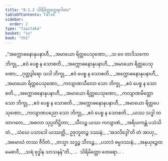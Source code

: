 ```yaml
---
title: "8.1.2 သိရိမိတ္တတ္ထေရဂါထာ"
tableOfContents: false
sidebar:
  order: 2
type: "tipitaka"
basket: "su"
book: "th1"
---
```



<DynamicBreadcrumb />

<Division number="502" book="th1">

<Paragraph number="796" type="verses" book="th1">
_“အက္ကောဓနောနုပနာဟီ,_  
_အမာယော ရိတ္တပေသုဏော;_  
_သ ဝေ တာဒိသကော ဘိက္ခု,_  
_ဧဝံ ပေစ္စ န သောစတိ._  

</Paragraph>

</Division>
<Division number="503" book="th1">

<Paragraph number="797" type="verses" book="th1">
_အက္ကောဓနောနုပနာဟီ,_  
_အမာယော ရိတ္တပေသုဏော;_  
_ဂုတ္တဒွါရော သဒါ ဘိက္ခု,_  
_ဧဝံ ပေစ္စ န သောစတိ._  

</Paragraph>

</Division>
<Division number="504" book="th1">

<Paragraph number="798" type="verses" book="th1">
_အက္ကောဓနောနုပနာဟီ,_  
_အမာယော ရိတ္တပေသုဏော;_  
_ကလျာဏသီလော သော ဘိက္ခု,_  
_ဧဝံ ပေစ္စ န သောစတိ._  

</Paragraph>

</Division>
<Division number="505" book="th1">

<Paragraph number="799" type="verses" book="th1">
_အက္ကောဓနောနုပနာဟီ,_  
_အမာယော ရိတ္တပေသုဏော;_  
_ကလျာဏမိတ္တော သော ဘိက္ခု,_  
_ဧဝံ ပေစ္စ န သောစတိ._  

</Paragraph>

</Division>
<Division number="506" book="th1">

<Paragraph number="800" type="verses" book="th1">
_အက္ကောဓနောနုပနာဟီ,_  
_အမာယော ရိတ္တပေသုဏော;_  
_ကလျာဏပညော သော ဘိက္ခု,_  
_ဧဝံ ပေစ္စ န သောစတိ._  

</Paragraph>

</Division>
<Division number="507" book="th1">

<Paragraph number="801" type="verses" book="th1">
_ယဿ သဒ္ဓါ တထာဂတေ,_  
_အစလာ သုပ္ပတိဋ္ဌိတာ;_  
_သီလဉ္စ ယဿ ကလျာဏံ,_  
_အရိယကန္တံ ပသံသိတံ._  

</Paragraph>

</Division>
<Division number="508" book="th1">

<Paragraph number="802" type="verses" book="th1">
_သံဃေ ပသာဒေါ ယဿတ္ထိ,_  
ဥဇုဘူတဉ္စ ဒဿနံ;_  
_‘အဒလိဒ္ဒေါ’တိ တံ အာဟု,_  
_အမောဃံ တဿ ဇီဝိတံ._  

</Paragraph>

</Division>
<Division number="509" book="th1">

<Paragraph number="803" type="verses" book="th1">
_တသ္မာ သဒ္ဓဉ္စ သီလဉ္စ,_  
_ပသာဒံ ဓမ္မဒဿနံ;_  
_အနုယုဉ္ဇေထ မေဓာဝီ,_  
_သရံ ဗုဒ္ဓါန သာသနန်”တိ._  


</Paragraph>
</Division>

<Paragraph number="804" type="center" book="th1">
…  သိရိမိတ္တော ထေရော… .
</Paragraph>